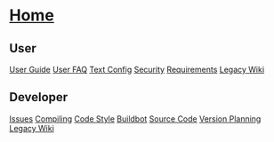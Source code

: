= [[Home]] =

==User==

[[User Guide]]
[[User FAQ]]
[[Text Config]]
[[Security]]
[[Requirements]]
[http://synergy-project.org/wiki/User Legacy Wiki]

==Developer==

[[Issues]]
[[Compiling]]
[[Code Style]]
[[Buildbot]]
[[Source Code]]
[[Version Planning]]
[http://synergy-project.org/wiki/Developer Legacy Wiki]